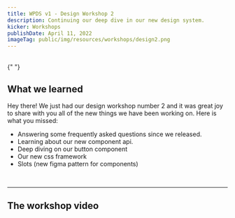 ```yaml
---
title: WPDS v1 - Design Workshop 2
description: Continuing our deep dive in our new design system.
kicker: Workshops
publishDate: April 11, 2022
imageTag: public/img/resources/workshops/design2.png
---
```


<BR />{" "}

## What we learned

Hey there! We just had our design workshop number 2 and it was great joy to share with you all of the new things we have been working on. Here is what you missed:

- Answering some frequently asked questions since we released.
- Learning about our new component api.
- Deep diving on our button component
- Our new css framework
- Slots (new figma pattern for components)

<BR />

---

## The workshop video

<YoutubeEmbed videoid="e_jzDfTdjow" />
